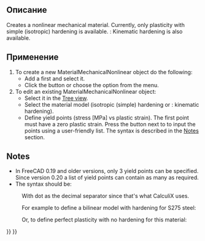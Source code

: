 <languages/>

{{Docnav/ru
|[[FEM_MaterialFluid/ru|Текучий материал]]
|[[FEM_MaterialReinforced/ru|Усиленный материал (бетон)]]
|[[FEM_Workbench/ru|Верстак "FEM"]]
|IconL=FEM_MaterialFluid.svg
|IconR=FEM_MaterialReinforced.svg
|IconC=Workbench_FEM.svg
}}

<div class="mw-translate-fuzzy">
{{GuiCommand/ru
|Name=FEM MaterialMechanicalNonlinear
|Name/ru=FEM Нелинейный механический материал
|MenuLocation= Model → Materials → Нелинейный механический материал
|Workbenches=[[FEM_Workbench/ru|FEM]]
|SeeAlso=[[FEM_tutorial/ru|FEM tutorial]]
}}
</div>

<span id="Description"></span>
==Описание==

Creates a nonlinear mechanical material. Currently, only plasticity with simple (isotropic) hardening is available. {{Version|1.0}}: Kinematic hardening is also available.

<span id="Usage"></span>
==Применение==

# To create a new MaterialMechanicalNonlinear object do the following:
#* Add a {{Button|[[Image:FEM_MaterialSolid.svg|16px]] [[FEM_MaterialSolid|Material for solid]]}} first and select it.
#* Click the {{Button|[[Image:FEM MaterialMechanicalNonlinear.svg|16px]] [[FEM MaterialMechanicalNonlinear|Nonlinear mechanical material]]}} button or choose the {{MenuCommand|Model → Materials → [[Image:FEM_MaterialMechanicalNonlinear.svg|16px]] Nonlinear mechanical material‏‎}} option from the menu.
# To edit an existing MaterialMechanicalNonlinear object:
#* Select it in the [[Tree_view|Tree view]].
#* Select the material model (isotropic (simple) hardening or {{Version|1.0}}: kinematic hardening).
#* Define yield points (stress [MPa] vs plastic strain). The first point must have a zero plastic strain. Press the {{Button|...}} button next to {{PropertyData|Yield Points}} to input the points using a user-friendly list. The syntax is described in the [[#Notes|Notes]] section.

==Notes==

* In FreeCAD 0.19 and older versions, only 3 yield points can be specified. Since version 0.20 a list of yield points can contain as many as required.
* The syntax should be:

: {{Code|code=
stress_1, 0
stress_2, plastic_strain_2
...
}}

: With dot as the decimal separator since that's what CalculiX uses.

: For example to define a bilinear model with hardening for S275 steel:

: {{Code|code=
275, 0
490, 0.2
}}

: Or, to define perfect plasticity with no hardening for this material:

: {{Code|code=
275, 0
}}


{{Docnav/ru
|[[FEM_MaterialFluid/ru|Текучий материал]]
|[[FEM_MaterialReinforced/ru|Усиленный материал (бетон)]]
|[[FEM_Workbench/ru|Верстак "FEM"]]
|IconL=FEM_MaterialFluid.svg
|IconR=FEM_MaterialReinforced.svg
|IconC=Workbench_FEM.svg
}}

{{FEM Tools navi{{#translation:}}}}
{{Userdocnavi{{#translation:}}}}